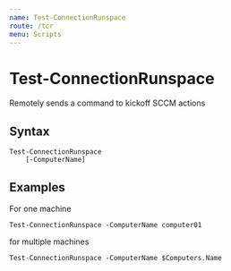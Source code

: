 ```yaml
---
name: Test-ConnectionRunspace
route: /tcr
menu: Scripts
---
```


# Test-ConnectionRunspace

Remotely sends a command to kickoff SCCM actions

## Syntax
```
Test-ConnectionRunspace
    [-ComputerName]
```

## Examples

For one machine
```
Test-ConnectionRunspace -ComputerName computer01
```

for multiple machines
```
Test-ConnectionRunspace -ComputerName $Computers.Name
```
